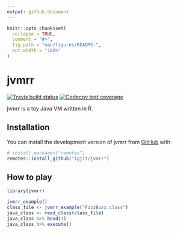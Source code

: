 ```yaml
---
output: github_document
---
```


<!-- README.md is generated from README.Rmd. Please edit that file -->

```r
knitr::opts_chunk$set(
  collapse = TRUE,
  comment = "#>",
  fig.path = "man/figures/README-",
  out.width = "100%"
)
```

# jvmrr

<!-- badges: start -->
[![Travis build status](https://travis-ci.org/igjit/jvmrr.svg?branch=master)](https://travis-ci.org/igjit/jvmrr)
[![Codecov test coverage](https://codecov.io/gh/igjit/jvmrr/branch/master/graph/badge.svg)](https://codecov.io/gh/igjit/jvmrr?branch=master)
<!-- badges: end -->

jvmrr is a toy Java VM written in R.

## Installation

You can install the development version of jvmrr from [GitHub](https://github.com/) with:

``` r
# install.packages("remotes")
remotes::install_github("igjit/jvmrr")
```

## How to play

```r
library(jvmrr)

jvmrr_example()
class_file <- jvmrr_example("FizzBuzz.class")
java_class <- read_class(class_file)
java_class %>% head(3)
java_class %>% execute()
```
